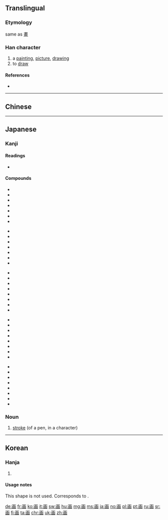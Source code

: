 {{also|畫}}
==Translingual==
{{stroke order|type=bw}}
{{ja-forms|画|画|[[畫]]}}
===Etymology===
same as [[畫]]

===Han character===
{{Han char|rn=102|rad=田|as=03|sn=8|four=10770|canj=MUW|ids=⿴⿱一凵田}}

# a [[painting]], [[picture]], [[drawing]]
# to [[draw]]

====References====
* {{Han ref|kx=0759.080|dkj=21739|dj=1169.080|hdz=42530.050|uh=753B|ud=30011}}

----

==Chinese==
{{zh-see|畫}}

----

==Japanese==

===Kanji===
{{ja-kanji|grade=2|rs=田03|style=s|kyu=畫}}

====Readings====
* {{ja-readings|goon=[[え]] (e), [[が]] (ga), [[わく]] (waku)|kanon=[[かい]] (kai), [[かく]] (kaku)|kun=[[かぎる]] (kagiru), [[はかる]] (hakaru), [[はかりごと]] (hakarigoto)}}
{{attention|ja|expand and split on readings}}

====Compounds====
{{top5}}
* {{ja-r|画家|がか}}
* {{ja-r|画架|がか}}
* {{ja-r|画角|がかく}}
* {{ja-r|画工|がこう}}
* {{ja-r|画材|がざい}}
* {{ja-r|画質|がしつ}}
* {{ja-r|画商|がしょう}}
{{mid5}}
* {{ja-r|画図|がと}}
* {{ja-r|画集|がしゅう}}
* {{ja-r|画像|がぞう}}
* {{ja-r|画堂|がどう}}
* {{ja-r|画帖|がじょう}}
* {{ja-r|画伯|がはく}}
* {{ja-r|画板|がばん}}
{{mid5}}
* {{ja-r|画眉|がび}}
* {{ja-r|画餅|がべい}}
* {{ja-r|画舫|がぼう}}
* {{ja-r|画面|がめん}}
* {{ja-r|画竜|がりょう}}
* {{ja-r|画竜点睛|がりょう てんせい}}
* {{ja-r|画廊|がろう|gloss=[[gallery]]}}
* {{ja-r|画楼|がろう}}
{{mid5}}
* {{ja-r|画一|かくいつ}}
* {{ja-r|画策|かくさく}}
* {{ja-r|画然|かくぜん}}
* {{ja-r|画定|かくてい}}
* {{ja-r|画期的|かっき}}
* {{ja-r|画期的|かっきてき}}
* {{ja-r|映画|えいが}}
* {{ja-r|絵画|かいが}}
{{mid5}}
* {{ja-r|企画|きかく}}
* {{ja-r|計画|けいかく}}
* {{ja-r|図画|ずが}}
* {{ja-r|版画|はんが}}
* {{ja-r|分画|ぶんかく}}
* {{ja-r|区画|くかく}}
* {{ja-r|筆画|ひっかく}}
* {{ja-r|動画|どうが}}
{{bottom}}

===Noun===
{{ja-kanjitab|かく|yomi=o}}
{{ja-noun|かく|kyu=畫}}

# [[stroke]] (of a pen, in a character)

----

==Korean==

===Hanja===
{{ko-hanja|hangeul=화 (획)|eumhun=그림 화|rv=hwa (hoek)|mr=hwa (hoek)|y=hwa (hoyk)}}

# {{defn|lang=ko|sort=田03}}

====Usage notes====
This shape is not used. Corresponds to {{lang|ko|[[畵]]}}.

[[de:画]]
[[fr:画]]
[[ko:画]]
[[it:画]]
[[sw:画]]
[[hu:画]]
[[mg:画]]
[[ms:画]]
[[ja:画]]
[[no:画]]
[[pl:画]]
[[pt:画]]
[[ru:画]]
[[sr:画]]
[[fi:画]]
[[ta:画]]
[[chr:画]]
[[uk:画]]
[[zh:画]]